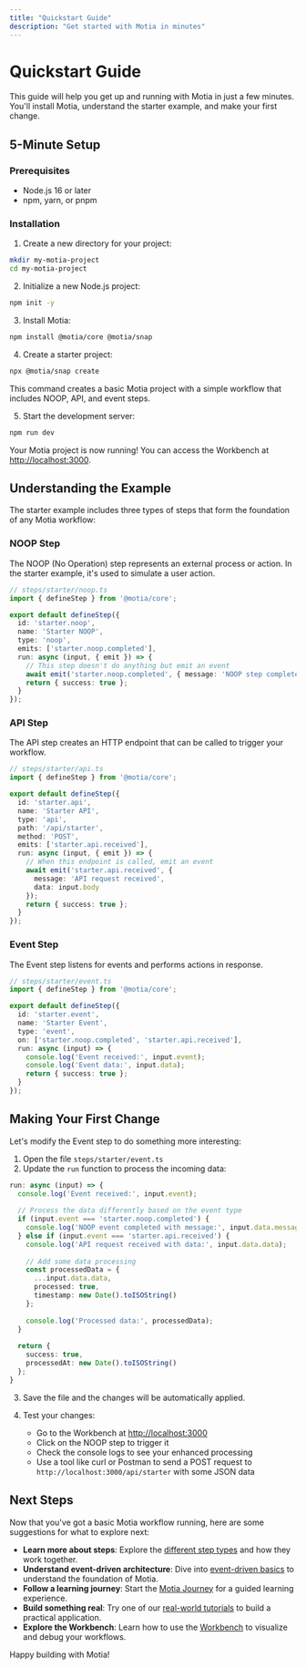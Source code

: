 ```yaml
---
title: "Quickstart Guide"
description: "Get started with Motia in minutes"
---
```


# Quickstart Guide

This guide will help you get up and running with Motia in just a few minutes. You'll install Motia, understand the starter example, and make your first change.

## 5-Minute Setup

### Prerequisites

- Node.js 16 or later
- npm, yarn, or pnpm

### Installation

1. Create a new directory for your project:

```bash
mkdir my-motia-project
cd my-motia-project
```

2. Initialize a new Node.js project:

```bash
npm init -y
```

3. Install Motia:

```bash
npm install @motia/core @motia/snap
```

4. Create a starter project:

```bash
npx @motia/snap create
```

This command creates a basic Motia project with a simple workflow that includes NOOP, API, and event steps.

5. Start the development server:

```bash
npm run dev
```

Your Motia project is now running! You can access the Workbench at [http://localhost:3000](http://localhost:3000).

## Understanding the Example

The starter example includes three types of steps that form the foundation of any Motia workflow:

### NOOP Step

The NOOP (No Operation) step represents an external process or action. In the starter example, it's used to simulate a user action.

```typescript
// steps/starter/noop.ts
import { defineStep } from '@motia/core';

export default defineStep({
  id: 'starter.noop',
  name: 'Starter NOOP',
  type: 'noop',
  emits: ['starter.noop.completed'],
  run: async (input, { emit }) => {
    // This step doesn't do anything but emit an event
    await emit('starter.noop.completed', { message: 'NOOP step completed' });
    return { success: true };
  }
});
```

### API Step

The API step creates an HTTP endpoint that can be called to trigger your workflow.

```typescript
// steps/starter/api.ts
import { defineStep } from '@motia/core';

export default defineStep({
  id: 'starter.api',
  name: 'Starter API',
  type: 'api',
  path: '/api/starter',
  method: 'POST',
  emits: ['starter.api.received'],
  run: async (input, { emit }) => {
    // When this endpoint is called, emit an event
    await emit('starter.api.received', { 
      message: 'API request received',
      data: input.body
    });
    return { success: true };
  }
});
```

### Event Step

The Event step listens for events and performs actions in response.

```typescript
// steps/starter/event.ts
import { defineStep } from '@motia/core';

export default defineStep({
  id: 'starter.event',
  name: 'Starter Event',
  type: 'event',
  on: ['starter.noop.completed', 'starter.api.received'],
  run: async (input) => {
    console.log('Event received:', input.event);
    console.log('Event data:', input.data);
    return { success: true };
  }
});
```

## Making Your First Change

Let's modify the Event step to do something more interesting:

1. Open the file `steps/starter/event.ts`
2. Update the `run` function to process the incoming data:

```typescript
run: async (input) => {
  console.log('Event received:', input.event);
  
  // Process the data differently based on the event type
  if (input.event === 'starter.noop.completed') {
    console.log('NOOP event completed with message:', input.data.message);
  } else if (input.event === 'starter.api.received') {
    console.log('API request received with data:', input.data.data);
    
    // Add some data processing
    const processedData = {
      ...input.data.data,
      processed: true,
      timestamp: new Date().toISOString()
    };
    
    console.log('Processed data:', processedData);
  }
  
  return { 
    success: true,
    processedAt: new Date().toISOString()
  };
}
```

3. Save the file and the changes will be automatically applied.

4. Test your changes:
   - Go to the Workbench at [http://localhost:3000](http://localhost:3000)
   - Click on the NOOP step to trigger it
   - Check the console logs to see your enhanced processing
   - Use a tool like curl or Postman to send a POST request to `http://localhost:3000/api/starter` with some JSON data

## Next Steps

Now that you've got a basic Motia workflow running, here are some suggestions for what to explore next:

- **Learn more about steps**: Explore the [different step types](/docs/concepts/core-components/step-types) and how they work together.
- **Understand event-driven architecture**: Dive into [event-driven basics](/docs/concepts/getting-started/event-driven-basics) to understand the foundation of Motia.
- **Follow a learning journey**: Start the [Motia Journey](/docs/journeys/start-your-motia-journey) for a guided learning experience.
- **Build something real**: Try one of our [real-world tutorials](/docs/real-world-tutorials) to build a practical application.
- **Explore the Workbench**: Learn how to use the [Workbench](/docs/concepts/core-components/workbench) to visualize and debug your workflows.

Happy building with Motia!
